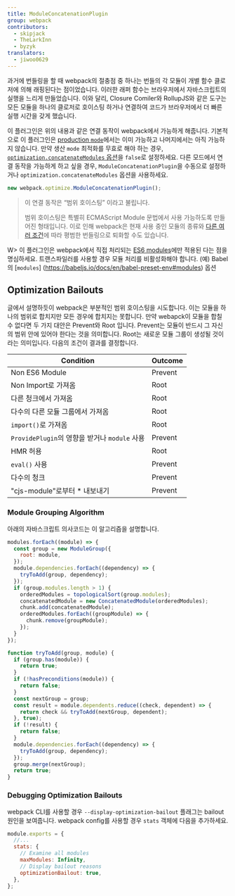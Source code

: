 ```yaml
---
title: ModuleConcatenationPlugin
group: webpack
contributors:
  - skipjack
  - TheLarkInn
  - byzyk
translators: 
  - jiwoo0629 
---
```


과거에 번들링을 할 때 webpack의 절충점 중 하나는 번들의 각 모듈이 개별 함수 클로저에 의해 래핑된다는 점이었습니다. 이러한 래퍼 함수는 브라우저에서 자바스크립트의 실행을 느리게 만들었습니다. 이와 달리, Closure Comiler와 RollupJS와 같은 도구는 모든 모듈을 하나의 클로저로 호이스팅 하거나 연결하여 코드가 브라우저에서 더 빠른 실행 시간을 갖게 했습니다.

이 플러그인은 위의 내용과 같은 연결 동작이 webpack에서 가능하게 해줍니다. 기본적으로 이 플러그인은 [production `mode`](/configuration/mode/#mode-production)에서는 이미 가능하고 나머지에서는 아직 가능하지 않습니다. 만약 생산 `mode` 최적화를 무효로 해야 하는 경우, [`optimization.concatenateModules` 옵션](/configuration/optimization/#optimizationconcatenatemodules)을 `false`로 설정하세요. 다른 모드에서 연결 동작을 가능하게 하고 싶을 경우, `ModuleConcatenationPlugin`을 수동으로 설정하거나 `optimization.concatenateModules` 옵션을 사용하세요.

```js
new webpack.optimize.ModuleConcatenationPlugin();
```

> 이 연결 동작은 “범위 호이스팅” 이라고 불립니다. 
> 
> 범위 호이스팅은 특별히 ECMAScript Module 문법에서 사용 가능하도록 만들어진 형태입니다. 이로 인해 webpack은 현재 사용 중인 모듈의 종류와 [다른 여러 조건](https://medium.com/webpack/webpack-freelancing-log-book-week-5-7-4764be3266f5)에 따라 평범한 번들링으로 퇴화할 수도 있습니다. 

W> 이 플러그인은 webpack에서 직접 처리되는 [ES6 modules](/api/module-methods/#es6-recommended)에만 적용된 다는 점을 명심하세요. 트랜스파일러를 사용할 경우 모듈 처리를 비활성화해야 합니다. (예) Babel의 [`modules`] (https://babeljs.io/docs/en/babel-preset-env#modules) 옵션

## Optimization Bailouts

글에서 설명하듯이 webpack은 부분적인 범위 호이스팅을 시도합니다. 이는 모듈을 하나의 범위로 합치지만 모든 경우에 합치지는 못합니다. 만약 webapck이 모듈을 합칠 수 없다면 두 가지 대안은 Prevent와 Root 입니다. Prevent는 모듈이 반드시 그 자신의 범위 안에 있어야 한다는 것을 의미합니다. Root는 새로운 모듈 그룹이 생성될 것이라는 의미입니다. 다음의 조건이 결과를 결정합니다.

| Condition                                      | Outcome |
| ---------------------------------------------  | ------- |
| Non ES6 Module                                 | Prevent |
| Non Import로 가져옴                            | Root    |
| 다른 청크에서 가져옴                           | Root    |
| 다수의 다른 모듈 그룹에서 가져옴               | Root    |
| `import()`로 가져옴                           | Root    |
| `ProvidePlugin`의 영향을 받거나 `module` 사용 | Prevent |
| HMR 허용                                      | Root    |
| `eval()` 사용                                 | Prevent |
| 다수의 청크                                   | Prevent |
| "cjs-module"로부터 * 내보내기                 | Prevent |

### Module Grouping Algorithm

아래의 자바스크립트 의사코드는 이 알고리즘을 설명합니다.

```js
modules.forEach((module) => {
  const group = new ModuleGroup({
    root: module,
  });
  module.dependencies.forEach((dependency) => {
    tryToAdd(group, dependency);
  });
  if (group.modules.length > 1) {
    orderedModules = topologicalSort(group.modules);
    concatenatedModule = new ConcatenatedModule(orderedModules);
    chunk.add(concatenatedModule);
    orderedModules.forEach((groupModule) => {
      chunk.remove(groupModule);
    });
  }
});

function tryToAdd(group, module) {
  if (group.has(module)) {
    return true;
  }
  if (!hasPreconditions(module)) {
    return false;
  }
  const nextGroup = group;
  const result = module.dependents.reduce((check, dependent) => {
    return check && tryToAdd(nextGroup, dependent);
  }, true);
  if (!result) {
    return false;
  }
  module.dependencies.forEach((dependency) => {
    tryToAdd(group, dependency);
  });
  group.merge(nextGroup);
  return true;
}
```

### Debugging Optimization Bailouts

webpack CLI를 사용할 경우 `--display-optimization-bailout` 플래그는 bailout 원인을 보여줍니다. webpack config를 사용할 경우 `stats` 객체에 다음을 추가하세요.

```js
module.exports = {
  //...
  stats: {
    // Examine all modules
    maxModules: Infinity,
    // Display bailout reasons
    optimizationBailout: true,
  },
};
```
